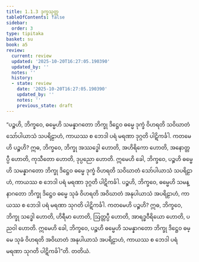 ```yaml
---
title: 1.1.3 ဒုက္ခသုတ္တ
tableOfContents: false
sidebar:
  order: 3
type: tipitaka
basket: su
book: a5
review:
  current: review
  updated: '2025-10-20T16:27:05.190390'
  updated_by: ''
  notes: ''
  history:
  - state: review
    date: '2025-10-20T16:27:05.190390'
    updated_by: ''
    notes: ''
    previous_state: draft
---
```



<DynamicBreadcrumb />


<ReviewStatus review={frontmatter.review} showDetails={true} />

<HypothesisAnnotation frontmatter={frontmatter} />

<Division number="3" book="a5" e="ch" v="16" p="2">

<Paragraph number="14" book="a5">
“ပဉ္စဟိ, ဘိက္ခဝေ, ဓမ္မေဟိ သမန္နာဂတော ဘိက္ခု ဒိဋ္ဌေဝ ဓမ္မေ ဒုက္ခံ ဝိဟရတိ သဝိဃာတံ သော်ပါယာသံ သပရိဠာဟံ, ကာယဿ စ ဘေဒါ ပရံ မရဏာ ဒုဂ္ဂတိ ပါဋိကင်္ခါ. ကတမေဟိ ပဉ္စဟိ? ဣဓ, ဘိက္ခဝေ, ဘိက္ခု အဿဒ္ဓေါ ဟောတိ, အဟိရိကော ဟောတိ, အနောတ္တပ္ပီ ဟောတိ, ကုသီတော ဟောတိ, ဒုပ္ပညော ဟောတိ. ဣမေဟိ ခေါ, ဘိက္ခဝေ, ပဉ္စဟိ ဓမ္မေဟိ သမန္နာဂတော ဘိက္ခု ဒိဋ္ဌေဝ ဓမ္မေ ဒုက္ခံ ဝိဟရတိ သဝိဃာတံ သော်ပါယာသံ သပရိဠာဟံ, ကာယဿ စ ဘေဒါ ပရံ မရဏာ ဒုဂ္ဂတိ ပါဋိကင်္ခါ.
</Paragraph>

<Paragraph number="15" book="a5">
ပဉ္စဟိ, ဘိက္ခဝေ, ဓမ္မေဟိ သမန္နာဂတော ဘိက္ခု ဒိဋ္ဌေဝ ဓမ္မေ သုခံ ဝိဟရတိ အဝိဃာတံ အနုပါယာသံ အပရိဠာဟံ, ကာယဿ စ ဘေဒါ ပရံ မရဏာ သုဂတိ ပါဋိကင်္ခါ. ကတမေဟိ ပဉ္စဟိ? ဣဓ, ဘိက္ခဝေ, ဘိက္ခု သဒ္ဓေါ ဟောတိ, ဟိရီမာ ဟောတိ, ဩတ္တပ္ပီ ဟောတိ, အာရဒ္ဓဝီရိယော ဟောတိ, ပညဝါ ဟောတိ. ဣမေဟိ ခေါ, ဘိက္ခဝေ, ပဉ္စဟိ ဓမ္မေဟိ သမန္နာဂတော ဘိက္ခု ဒိဋ္ဌေဝ ဓမ္မေ သုခံ ဝိဟရတိ အဝိဃာတံ အနုပါယာသံ အပရိဠာဟံ, ကာယဿ စ ဘေဒါ ပရံ မရဏာ သုဂတိ ပါဋိကင်္ခါ”တိ.

</Paragraph>
</Division>

<Paragraph number="16" type="center" book="a5">
တတိယံ.
</Paragraph>